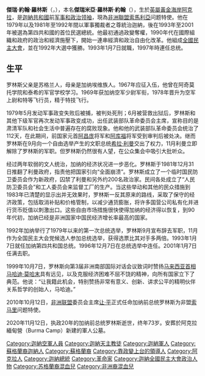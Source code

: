 {{Infobox President
| name          = 傑瑞·羅林斯
| image         = Jerry Rawlings 2011 (cropped).jpg
| imagesize     = 300px
| caption       = 傑瑞·羅林斯於牛津大學法律系講座
| order         = {{GHA}}[[迦納總統|第四共和国第1任總統]]
| term_start    = 1993年1月7日
| term_end      = 2001年1月7日
| vicepresident = [[柯奧·肯森·阿卡|柯奧·肯森·阿卡]]（1993年－1997年）<br />[[約翰·阿塔·米爾斯|約翰·阿塔·米爾斯]]（1997年－2001年）
| predecessor   =
| successor     = [[約翰·阿吉耶庫姆·庫福爾|約翰·阿吉耶庫姆·庫福爾]]
| birth_date    = {{birth date|1947|6|22}}
| birth_place   = {{flag|Gold Coast}}[[阿克拉|阿克拉]]
| death_date    = {{death date and age|2020|11|12|1947|6|22}}
| death_place   = {{GHA}}阿克拉
| resting_place = {{GHA}}阿克拉緬甸營軍人公墓
| order2         = 第10任[[迦納總理|迦納總理]]
| term_start2    = 1981年12月31日
| term_end2      = 1993年1月7日
| vicepresident2 = 無
| predecessor2   = [[希拉·利曼|希拉·利曼博士]]
| successor3     = 無
| spouse        = 娜娜·科娜杜·阿吉曼·羅林斯
| constituency  =
| party         = <small>軍黨專政－[[迦納武裝革命委員會|AFRC]]（1979年）<br />軍黨專政－[[臨時國防委員會|PNDC]]（1981年－1993年）<br />多黨民主制－[[迦納全國民主大會|NDC]]（1992年－至今）</small>
| profession    = 戰鬥機飛行員
| religion      =[[天主教|天主教]]
| signature     =
| footnotes     =
}}
'''傑瑞·約翰·羅林斯'''（{{lang-en|Jerry John Rawlings}}，{{bd|1947年|6月22日|2020年|11月12日|catIdx=Rawlings, Jerry}}），本名'''傑瑞米亞·羅林斯·約翰'''（{{lang|en|Jerry Rawlings John}}），生於[[英屬黃金海岸|英屬黃金海岸]][[阿克拉|阿克拉]]，是[[迦納共和國|迦納共和國]]前[[迦納總統|军事和政治领袖]]，現為[[非洲聯盟|非洲聯盟]][[索馬利亞|索馬利亞]]问题特使。他在1979年以及1981年至1992年間以軍事獨裁者之尊統治迦納，後在1993年至2001年被選為第四共和國的首位民選總統。他最初通過政變奪權，1990年代在國際組織和政府的政治和經濟施壓下，開始一連串經濟和政治自由化改革。他組成[[迦納全國民主大會|全國民主大會]]，並在1992年大選中獲勝。1993年1月7日就職，1997年時連任总统。

==生平==
罗林斯父亲是苏格兰人，母亲是加纳埃维族人。1967年应征入伍，他曾在阿奇莫托学院和泰希的军官学校学习。1969年获加纳空军少尉军衔，1978年晋升为空军上尉和特等飞行员，精于特技飞行。

1979年5月发动军事政变失败后被捕，被判处死刑；6月被营救出狱后，罗林斯和其他下级军官再次发动军事政变成功，出任武装部队革命委员会主席，宣称目的是肃清军队和社会生活中普遍存在的腐败现象。他和他的武装部队革命委员会统治了112天，在此期间，前国家元首[[伊格内修斯·库图·阿昌庞|阿昌庞]]将军和[[弗雷德里克·威廉·夸西·阿库福|阿库福]]将军受到审判后被处决。继而罗林斯在9月向一个自由选举产生的文职总统[[希拉·利曼|希拉·利曼]]交出了权力，11月利曼立即解除了罗林斯的军职。但罗林斯仍然很有人望，在公众集会中吸引大批听众。

经过两年软弱的文人统治，加纳的经济状况进一步恶化。罗林斯于1981年12月31日推翻了利曼政府，指责他把国家引向“全面崩溃”。罗林斯成立了一个临时国民防卫委员会作为新政府，囚禁了利曼和另外约200名政治家。民间各处成立了“人民防卫委员会”和工人委员会来监督工厂的生产。当这些举动和其他的民众措施到1983年已清楚的显示出并无效果时，罗林斯一反其原来的路线，采取了保守的经济政策，包括取消补贴和价格管制，以减少通货膨胀，将许多国营公司私有化并进行货币贬值以刺激出口。这些自由市场措施很快使得加纳的经济得以恢复，到90年代初，加纳已经是非洲国家中国民经济增长率最高的国家。

1992年加纳举行了1979年以来的第一次总统选举，罗林斯9月宣布辞去军职，11月作为全国民主大会党候选人参加总统选举，获得选票比其对手多两倍。1993年1月7日就任加纳第四共和国总统。1996年12月7日在总统选举中连任。2001年1月7日任满去职。

1999年10月7日，罗林斯向第3届非洲南部国际对话会议致词时赞扬[[马来西亚首相|马来西亚首相]][[马哈迪·莫哈末|马哈迪·莫哈末]]具有远见，以及克服经济困难不屈不饶的精神，向所有国家立下了典范。他说：“让我籍此机会，特别赞扬非常有意义、创新、讲求公平的精明伙伴关系哲学的创始人，马哈迪。”

2010年10月12日，[[非洲联盟|非洲联盟]]委员会主席[[让·平|让·平]]正式任命加纳前总统罗林斯为非盟[[索马里|索马里]]问题特使。

2020年11月12日，执政20年的加纳前总统罗林斯逝世，终年73岁。安葬於阿克拉緬甸營（Burma Camp）新建的軍人公墓。
{{加纳总统}}
{{Authority control}}
{{DEFAULTSORT:Rawlings, Jerry}}
[[Category:迦納空軍人員|Category:迦納空軍人員]]
[[Category:迦納天主教徒|Category:迦納天主教徒]]
[[Category:迦納軍人|Category:迦納軍人]]
[[Category:蘇格蘭裔迦納人|Category:蘇格蘭裔迦納人]]
[[Category:蘇格蘭裔|Category:蘇格蘭裔]]
[[Category:靠政變上台的領導人|Category:靠政變上台的領導人]]
[[Category:阿克拉人|Category:阿克拉人]]
[[Category:迦納總統|Category:迦納總統]]
[[Category:革命家|Category:革命家]]
[[Category:迦納全國民主大會政治人物|Category:迦納全國民主大會政治人物]]
[[Category:苏格蘭裔混血兒|Category:苏格蘭裔混血兒]]
[[Category:非洲裔混血兒|Category:非洲裔混血兒]]
